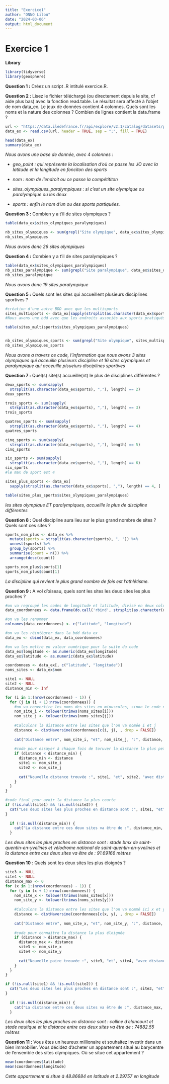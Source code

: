 ```yaml
---
title: "Exercice1"
author: "ONNO Lilou"
date: "2024-03-06"
output: html_document
---
```


# Exercice 1

**Library**

```r
library(tidyverse)
library(geosphere)
```

**Question 1 :** Créez un script .R intitulé exercice.R.

**Question 2 :** Lisez le fichier téléchargé (ou directement depuis le site, cf aide plus bas) avec la fonction read.table. Le résultat sera affecté à l'objet de nom data_ex. Le jeux de données contient 4 colonnes. Quels sont les noms et la nature des colonnes ? Combien de lignes contient la data.frame ?

```r
url <- "https://data.iledefrance.fr/api/explore/v2.1/catalog/datasets/paris-2024-sites-olympiques-et-paralympiques-franciliens/exports/csv"
data_ex <- read.csv(url, header = TRUE, sep = ";", fill = TRUE)
```

```r
head(data_ex)
summary(data_ex) 
```

*Nous avons une base de donnée, avec 4 colonnes :*

-   *geo_point : qui représente la localisation d'où ce passe les JO avec la latitude et la longitude en fonciton des sports*

-   *nom : nom de l'endroit ou ce passe la compétititon*

-   *sites_olympiques_paralympiques : si c'est un site olympique ou paralympique ou les deux*

-   *sports : enfin le nom d'un ou des sports partiquées.*

**Question 3 :** Combien y a t'il de sites olympiques ?

```r
table(data_ex$sites_olympiques_paralympiques)

nb_sites_olympiques <- sum(grepl("Site olympique", data_ex$sites_olympiques_paralympiques))
nb_sites_olympiques
```

*Nous avons donc 26 sites olympiques*

**Question 4 :** Combien y a t'il de sites paralympiques ?

```r
table(data_ex$sites_olympiques_paralympiques)
nb_sites_paralympique <- sum(grepl("Site paralympique", data_ex$sites_olympiques_paralympiques))
nb_sites_paralympique
```

*Nous avons donc 19 sites paralympique*

**Question 5 :** Quels sont les sites qui accueillent plusieurs disciplines sportives ?

```r
#création d'une autre BDD avec que les multisports
sites_multisports <- data_ex[sapply(strsplit(as.character(data_ex$sports), ","), length) >1, ]
#Nous avons une bdd avec que les endroits associés aux sports pratiqués. Chaque sports étant séparé par une virgule, nous avons pris dans la colonne sport, toute les lignes qui avait donc une virgule ou plus. 

table(sites_multisports$sites_olympiques_paralympiques)


nb_sites_olympiques_sports <- sum(grepl("Site olympique", sites_multisports$sites_olympiques_paralympiques))
nb_sites_olympiques_sports
```

*Nous avons a travers ce code, l'information que nous avons 3 sites olympiques qui acceuille plusieurs discipline et 16 sites olympiques et paralympique qui acceuille plsueiurs disciplines sportives*

**Question 7 :** Quel(s) site(s) accueille(nt) le plus de disciplines différentes ?

```r
deux_sports <- sum(sapply(
  strsplit(as.character(data_ex$sports), ","), length) == 2)
deux_sports

trois_sports <- sum(sapply(
  strsplit(as.character(data_ex$sports), ","), length) == 3)
trois_sports

quatres_sports <- sum(sapply(
  strsplit(as.character(data_ex$sports), ","), length) == 4)
quatres_sports

cinq_sports <- sum(sapply(
  strsplit(as.character(data_ex$sports), ","), length) == 5)
cinq_sports

six_sports <- sum(sapply(
  strsplit(as.character(data_ex$sports), ","), length) == 6)
six_sports
#le max de sport est 4

sites_plus_sports <- data_ex[
  sapply(strsplit(as.character(data_ex$sports), ","), length) == 4, ]

table(sites_plus_sports$sites_olympiques_paralympiques)
```

*les sites olympique ET paralympiques, accueille le plus de discipline différentes*

**Question 8 :** Quel discipline aura lieu sur le plus grand nombre de sites ? Quels sont ces sites ?

```r
sports_nom_plus <- data_ex %>%
  mutate(sports = strsplit(as.character(sports), ", ")) %>%
  unnest(sports) %>%
  group_by(sports) %>%
  summarise(count = n()) %>%
  arrange(desc(count))

sports_nom_plus$sports[1]
sports_nom_plus$count[1]

```

*La discipline qui revient le plus grand nombre de fois est l'athlétisme.*

**Question 9 :** A vol d'oiseau, quels sont les sites les deux sites les plus proches ?

```r
#on va regroupé les codes de longitude et latitude, divisé en deux colonnes X1 et X2
data_coordonnees <- data.frame(do.call('rbind', strsplit(as.character(data_ex$geo_point), ',')))

#on va les renommer
colnames(data_coordonnees) <- c("latitude", "longitude")

#on va les réintégrer dans la bdd data_ex
data_ex <- cbind(data_ex, data_coordonnees)

#on va les mettre en valeur numérique pour la suite du code
data_ex$longitude <- as.numeric(data_ex$longitude)
data_ex$latitude <- as.numeric(data_ex$latitude)

coordonnees <- data_ex[, c("latitude", "longitude")]
noms_sites <- data_ex$nom
```

```r
site1 <- NULL
site2 <- NULL
distance_min <- Inf
```

```r
for (i in 1:(nrow(coordonnees) - 1)) {
  for (j in (i + 1):nrow(coordonnees)) {
    #on va convertire les noms des sites en minuscules, sinon le code ne marche pas
    nom_site_i <- tolower(trimws(noms_sites[i]))
    nom_site_j <- tolower(trimws(noms_sites[j]))
    
    #Calculons la distance entre les sites que l'on va nomée i et j
    distance <- distHaversine(coordonnees[c(i, j), , drop = FALSE])
    
    cat("Distance entre", nom_site_i, "et", nom_site_j, ":", distance, "mètres\n")
    
    #code pour essayer à chaque fois de toruver la distance la plus petite
    if (distance < distance_min) {
      distance_min <- distance
      site1 <- nom_site_i
      site2 <- nom_site_j
      
      cat("Nouvelle distance trouvée :", site1, "et", site2, "avec distance :", distance_min, "mètres\n")
    }
  }
}
```

```r
#code final pour avoir la distance la plus courte
if (!is.null(site1) && !is.null(site2)) {
  cat("Les deux sites les plus proches en distance sont :", site1, "et", site2, "\n")
}
  
  if (!is.null(distance_min)) {
    cat("La distance entre ces deux sites va être de :", distance_min, "mètres\n")
  }

```

*Les deux sites les plus proches en distance sont : stade bmx de saint-quentin-en-yvelines et vélodrome national de saint-quentin-en-yvelines et la distance entre ces deux sites va être de : 91.69166 mètres*

**Question 10** : Quels sont les deux sites les plus éloignés ?

```r
site3 <- NULL
site4 <- NULL
distance_max <- 0
for (x in 1:(nrow(coordonnees) - 1)) {
  for (y in (x + 1):nrow(coordonnees)) {
    nom_site_x <- tolower(trimws(noms_sites[x]))
    nom_site_y <- tolower(trimws(noms_sites[y]))
    
    #Calculons la distance entre les sites que l'on va nommé ici x et y différent de i et j car ici on veut le max
    distance <- distHaversine(coordonnees[c(x, y), , drop = FALSE])
    
    cat("Distance entre", nom_site_x, "et", nom_site_y, ":", distance, "mètres\n")
    
    #code pour connaitre la distance la plus éloignée
    if (distance > distance_max) {
      distance_max <- distance
      site3 <- nom_site_x
      site4 <- nom_site_y
      
      cat("Nouvelle paire trouvée :", site3, "et", site4, "avec distance :", distance_max, "mètres\n")
    }
  }
}
```

```r
if (!is.null(site1) && !is.null(site2)) {
  cat("Les deux sites les plus proches en distance sont :", site3, "et", site4, "\n")
}
  
  if (!is.null(distance_min)) {
    cat("La distance entre ces deux sites va être de :", distance_max, "mètres\n")
  }

```

*Les deux sites les plus proches en distance sont : colline d'elancourt et stade nautique et la distance entre ces deux sites va être de : 74882.55 mètres*

**Question 11 :** Vous êtes un heureux millionaire et souhaitez investir dans un bien immobilier. Vous décidez d'acheter un appartement situé au barycentre de l'ensemble des sites olympiques. Où se situe cet appartement ?

```r
mean(coordonnees$latitude)
mean(coordonnees$longitude)
```

*Cette appartement si situe à 48.86684 en latitude et 2.29757 en longitude*

\
